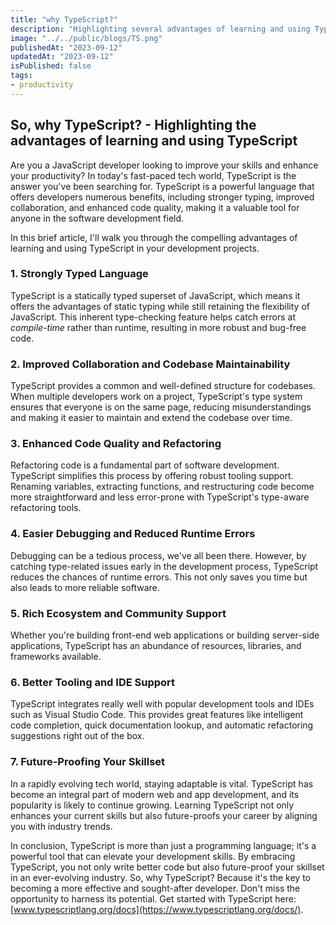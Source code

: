 ```yaml
---
title: "why TypeScript?"
description: "Highlighting several advantages of learning and using TypeScript"
image: "../../public/blogs/TS.png"
publishedAt: "2023-09-12"
updatedAt: "2023-09-12"
isPublished: false
tags:
- productivity
---
```



## So, why TypeScript? - Highlighting the advantages of learning and using TypeScript

Are you a JavaScript developer looking to improve your skills and enhance your productivity?
In today's fast-paced tech world, TypeScript is the answer you've been searching for. TypeScript
is a powerful language that offers developers numerous benefits, including stronger typing,
improved collaboration, and enhanced code quality, making it a valuable tool for anyone in the
software development field.

In this brief article, I'll walk you through the compelling advantages of learning and using
TypeScript in your development projects.

### 1. Strongly Typed Language
TypeScript is a statically typed superset of JavaScript, which means it offers the advantages of
static typing while still retaining the flexibility of JavaScript. This inherent type-checking
feature helps catch errors at *compile-time* rather than runtime, resulting in more robust and
bug-free code.

### 2. Improved Collaboration and Codebase Maintainability
TypeScript provides a common and well-defined structure for codebases. When multiple developers
work on a project, TypeScript's type system ensures that everyone is on the same page, reducing
misunderstandings and making it easier to maintain and extend the codebase over time.

### 3. Enhanced Code Quality and Refactoring
Refactoring code is a fundamental part of software development. TypeScript simplifies this process
by offering robust tooling support. Renaming variables, extracting functions, and restructuring
code become more straightforward and less error-prone with TypeScript's type-aware refactoring
tools.

### 4. Easier Debugging and Reduced Runtime Errors
Debugging can be a tedious process, we've all been there. However, by catching type-related issues
early in the development process, TypeScript reduces the chances of runtime errors. This not only
saves you time but also leads to more reliable software.

### 5. Rich Ecosystem and Community Support
Whether you're building front-end web applications or building server-side applications, TypeScript
 has an abundance of resources, libraries, and frameworks available.

### 6. Better Tooling and IDE Support
TypeScript integrates really well with popular development tools and IDEs such as Visual Studio
Code. This provides great features like intelligent code completion, quick documentation lookup,
and automatic refactoring suggestions right out of the box.

### 7. Future-Proofing Your Skillset
In a rapidly evolving tech world, staying adaptable is vital. TypeScript has become an integral
part of modern web and app development, and its popularity is likely to continue growing. Learning
TypeScript not only enhances your current skills but also future-proofs your career by aligning you
with industry trends.

 In conclusion, TypeScript is more than just a programming language; it's a powerful tool that can
 elevate your development skills. By embracing TypeScript, you not only write better code but also
 future-proof your skillset in an ever-evolving industry. So, why TypeScript? Because it's the key
 to becoming a more effective and sought-after developer. Don't miss the opportunity to harness its
  potential. Get started with TypeScript here: [www.typescriptlang.org/docs](https://www.typescriptlang.org/docs/).